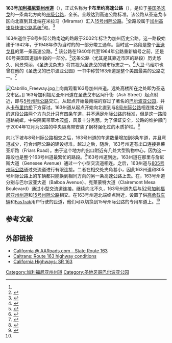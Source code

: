 {{NoteTA|G1=US CA Cities}}
{{Infobox US Road
|Name = 163号加利福尼亚州州道<br />California State Route 163<br /><small>卡布里约高速公路<br />Cabrillo Freeway</small>
|Shield = California 163.svg
|Map = California State Route 163.svg
|Mile = 11.088
|LengthRef = <ref name=“trucklist”>{{Cite web |url=http://www.dot.ca.gov/hq/traffops/engineering/trucks/truckmap/truck-route-list.xlsx |title=State Truck Route List |publisher=Caltrans |accessdate=2016-08-16 |deadurl=yes |archiveurl=https://web.archive.org/web/20140714200107/http://www.dot.ca.gov/hq/traffops/engineering/trucks/truckmap/truck-route-list.xlsx |archivedate=2014-07-14 }}</ref>
|System=[[加利福尼亚州州道|加利福尼亚州州道]]
|Maint=[[加利福尼亚州运输部|加利福尼亚州运输部]]
|Formed = 1972年
|Direction A = 南
|From = A街/阿什街（圣迭戈市区）
|Junction = [[File:I-5_(CA).svg|20px]] [[5号州际公路加利福尼亚州段|I-5]]（圣迭戈）<br />[[File:I-8_(CA).svg|20px]] [[8号州际公路|I-8]]（圣迭戈）<br />[[File:I-805_(CA).svg|20px]] [[805号州际公路|I-805]]（圣迭戈）<br />[[File:California_52.svg|20px]] [[52号加利福尼亚州州道|SR 52]]（圣迭戈）<br />
|Direction B = 北
|To = [[File:I-15_(CA).svg|20px]] [[15号州际公路加利福尼亚州段|I-15]]（米拉马）<br />
}}
'''163号[[加利福尼亚州州道|加利福尼亚州州道]]'''（{{lang-en|'''California State Route 163, SR 163'''}}），正式名称为'''卡布里约高速公路'''（{{lang|en|'''Cabrillo Freeway'''}}），是位于[[美国|美国]][[聖地牙哥_(加利福尼亞州)|圣迭戈]]的一条南北方向的[[州级公路|州级公路]]，全长{{convert|11.088|mi|km}}。全段达到高速公路标准。该公路从圣迭戈市区向北直到其北端在米拉马（Miramar）汇入[[15号州际公路加利福尼亚州段|15号州际公路]]。<ref name=“trucklist”/>全路段属于[[加州高速及快速公路系统|加州高速及快速公路系统]]<ref name="cafes">{{Cite web |url=http://www.leginfo.ca.gov/cgi-bin/displaycode?section=shc&group=00001-01000&file=250-257 |title=CA Codes (shc:250-257) |publisher=Leginfo |accessdate=2016-08-16 |deadurl=yes |archiveurl=https://web.archive.org/web/20121014034331/http://www.leginfo.ca.gov/cgi-bin/displaycode?section=shc&group=00001-01000&file=250-257 |archivedate=2012-10-14 }}</ref>和{{Link-en|州际景观公路系统 (加利福尼亚州)|State Scenic Highway System (California)|州级景观公路系统}}。<ref name="scenic">{{Cite web |url=http://www.leginfo.ca.gov/cgi-bin/displaycode?section=shc&group=00001-01000&file=260-284 |title=CA Codes (shc:260-284) |publisher=Leginfo |accessdate=2016-08-16 |deadurl=yes |archiveurl=https://web.archive.org/web/20101103112619/http://www.leginfo.ca.gov/cgi-bin/displaycode?section=shc&group=00001-01000&file=260-284 |archivedate=2010-11-03 }}</ref>

163州道位于8号州际公路南边的路段于2002年标注为加州历史公路。这一路段始建于1942年，于1948年作为当时的{{Link-en|395号美国国道|U.S. Route 395}}的一部分竣工通车。当时这一路段是整个[[圣迭戈县_(加利福尼亚州)|圣迭戈县]]的第一条高速公路。<ref>{{cite book|last=Marshall|first=David|title=San Diego's Balboa Park|url=http://books.google.com/books?id=tG3asbfLcUsC&pg=PA110&dq=163+beautiful+diego&hl=en&ei=23aOTagzyZyBB_DtxK8N&sa=X&oi=book_result&ct=result&resnum=9&ved=0CFEQ6AEwCA#v=onepage&q=163%20beautiful%20diego&f=false|year=2007|publisher=Arcadia Publishing|isbn=978-0-7385-4754-1|page=110|access-date=2016-08-18|archive-date=2016-08-17|archive-url=https://web.archive.org/web/20160817120121/https://books.google.com/books?id=tG3asbfLcUsC&pg=PA110&dq=163+beautiful+diego&hl=en&ei=23aOTagzyZyBB_DtxK8N&sa=X&oi=book_result&ct=result&resnum=9&ved=0CFEQ6AEwCA#v=onepage&q=163%20beautiful%20diego&f=false|dead-url=no}}</ref> 该公路在1940年代至1964年公路重新编号之前，还是80号美国国道加州段的一部分。<ref name="Jensen">{{cite book | title=Drive the Broadway of America! | publisher=Bygone Byways | author=Jensen, Jeff | year=2013 | location=Tucson, Arizona | pages=Pages 216 and 217. | isbn=9780978625900}}</ref>这条公路（尤其是其靠近市区的路段）历史悠久、风景秀丽，《圣迭戈杂志》将其视为圣迭戈的城市标志之一。<ref>{{Cite web | url = http://www.sandiegomagazine.com/San-Diego-Magazine/March-2016/Inside-the-Icon-State-Route-163/ | title = Inside the Icon: State Route 163 | publisher = San Diego Magazine | accessdate = 2016-08-16 | archive-date = 2016-08-05 | archive-url = https://web.archive.org/web/20160805212816/http://www.sandiegomagazine.com/San-Diego-Magazine/March-2016/Inside-the-Icon-State-Route-163/ | dead-url = no }}</ref>大卫·马绍尔也曾在他的《圣迭戈的巴尔波亚公园》一书中称赞163州道是整个美国最美的公路之一。<ref>{{Cite book | author = Marshall, David | url = http://books.google.com/books?id=tG3asbfLcUsC&pg=PA110&dq=163+beautiful+diego&hl=en&ei=23aOTagzyZyBB_DtxK8N&sa=X&oi=book_result&ct=result&resnum=9&ved=0CFEQ6AEwCA#v=onepage&q=163%20beautiful%20diego&f=false | title = San Diego's Balboa Park | publisher = Arcadia Publishing | year = 2007 | access-date = 2016-08-18 | archive-date = 2016-08-17 | archive-url = https://web.archive.org/web/20160817120121/https://books.google.com/books?id=tG3asbfLcUsC&pg=PA110&dq=163+beautiful+diego&hl=en&ei=23aOTagzyZyBB_DtxK8N&sa=X&oi=book_result&ct=result&resnum=9&ved=0CFEQ6AEwCA#v=onepage&q=163%20beautiful%20diego&f=false | dead-url = no }}</ref>

[[File:Cabrillo_Freeway.jpg|thumb]]上向南观看163号加州州道。远处高楼所在之处即为圣迭戈市区。]]
163号加利福尼亚州州道在圣迭戈市区阿什街（Ash Street）起点附近，即与[[5号州际公路加利福尼亚州段|5号州际公路]]交汇。从起点开始最南端的{{convert|2.5|mi|km}}穿过了著名的[[巴爾波亞公園_(聖地牙哥)|巴尔波亚公园]]，并从[[卡布里约桥|卡布里约桥]]下方穿过。163州道从起点开始向北直到与[[8号州际公路|8号州际公路]]相连接之前的这段公路两个方向总计只有四条车道，并不满足州际公路的标准，但是这一路段道路蜿蜒，中央隔离带草木茂盛，风景十分秀丽。为了保证安全，公路的维护部门于2004年12月为公路的中央隔离带安装了钢材强化过的木质护栏。<ref>{{cite news|title=New type of guardrail for Route 163 unveiled|date=2004-09-12|work=San Diego Union Tribune}}</ref>

向北下坡与8号州际公路相交之后，163号州道的车道数量增加到8条车道，并且弯道减少，符合州际公路的建设标准。越过{{Link-en|米逊谷|Mission Valley}}之后，随后，163号州道有出口连接弗莱亚斯路（Friars Road）。由于这个地方的出口附近有几处大型购物中心，因为这一路段也是整个163号州道最繁忙的路段。<ref name=“caltrans”>{{Cite web | url = http://www.dot.ca.gov/dist11/departments/planning/pdfs/tcs/08_SR_163TCS.pdf | title = STATE ROUTE-163 TRANSPORTATION CONCEPT SUMMARY | publisher = Caltrans | accessdate = 2016-08-18 | archive-date = 2016-10-05 | archive-url = https://web.archive.org/web/20161005085752/http://www.dot.ca.gov/dist11/departments/planning/pdfs/tcs/08_SR_163TCS.pdf | dead-url = no }}</ref>163号州道到达{{Link-en|琳达维斯塔|Linda Vista, San Diego}}，163州道在那里与詹尼斯大道（Genesee Avenue）通过一个小型交流道相连。之后，163州道与[[805号州际公路|805号州际公路]]通过交流道进行有限连接。二者在相交处夹角甚小，因此163州道和805号州际公路上的车辆都只能换到相同方向的另一条高速公路上去。在{{Link-en|科尼梅萨|Kearny Mesa, San Diego}}，163号州道分别与巴尔波亚大道（Balboa Avenue）、克莱蒙特大道（Clairemont Mesa Boulevard）通过小型交流道连接。继续向北不久，163号州道先后与[[52号加利福尼亚州州道|52号加利福尼亚州州道]]和[[15号州际公路|15号州际公路]]相交。在163号州道北端终点附近，设置了供[[高乘載車道|高承载车辆]]和[[FasTrak|FasTrak]]用户行驶的匝道，他们可以切换到15号州际公路的专用车道上。<ref name=“caltrans”/>

== 参考文献 ==
{{Reflist}}
== 外部链接 ==
*[http://www.aaroads.com/california/ca-163.html California @ AARoads.com - State Route 163]{{Wayback|url=http://www.aaroads.com/california/ca-163.html |date=20150330001440 }}
*[http://www.dot.ca.gov/hq/roadinfo/sr163 Caltrans: Route 163 highway conditions]{{Wayback|url=http://www.dot.ca.gov/hq/roadinfo/sr163 |date=20150108173153 }}
*[http://www.cahighways.org/161-168.html#163 California Highways: SR 163]{{Wayback|url=http://www.cahighways.org/161-168.html#163 |date=20150104091159 }}
{{圣迭戈县高速公路}}
[[Category:加利福尼亚州州道|Category:加利福尼亚州州道]]
[[Category:圣地牙哥巴尔波亚公园|Category:圣地牙哥巴尔波亚公园]]